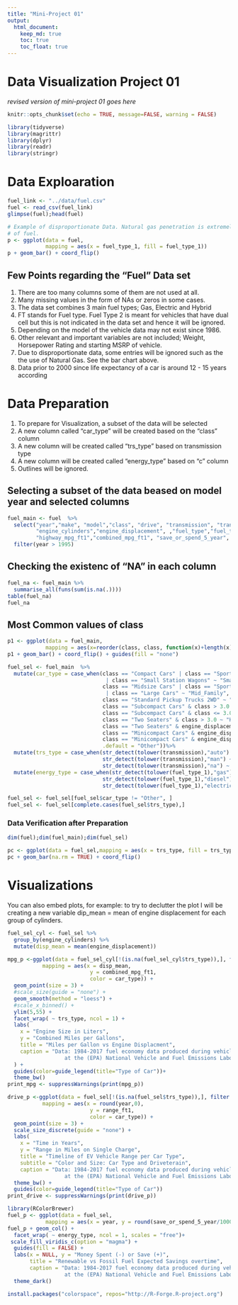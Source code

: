 ```yaml
---
title: "Mini-Project 01"
output: 
  html_document:
    keep_md: true
    toc: true
    toc_float: true
---
```


# Data Visualization Project 01

_revised version of mini-project 01 goes here_


```r
knitr::opts_chunk$set(echo = TRUE, message=FALSE, warning = FALSE)
```


```r
library(tidyverse)
library(magrittr)
library(dplyr)
library(readr)
library(stringr)
```

# Data Exploaration

```r
fuel_link <- "../data/fuel.csv"
fuel <- read_csv(fuel_link)
glimpse(fuel);head(fuel)
```


```r
# Example of disproportionate Data. Natural gas penetration is extremely low compared to other sources
# of fuel.
p <- ggplot(data = fuel,
            mapping = aes(x = fuel_type_1, fill = fuel_type_1))
p + geom_bar() + coord_flip()

```



## Few Points regarding the "Fuel" Data set
1. There are too many columns some of them are not used at all.
2. Many missing values in the form of NAs or zeros in some cases.
3. The data set combines 3 main fuel types; Gas, Electric and Hybrid
4. FT stands for Fuel type. Fuel Type 2 is meant for vehicles that have dual cell but this is not
   indicated in the data set and hence it will be ignored.
5. Depending on the model of the vehicle data may not exist since 1986.
6. Other relevant and important variables are not included; Weight, Horsepower Rating and starting MSRP of 
   vehicle.
7. Due to disproportionate data, some entries will be ignored such as the the use of Natural Gas. See the      bar chart above.
8. Data prior to 2000 since life expectancy of a car is around 12 - 15 years according 


# Data Preparation
1. To prepare for Visualization, a subset of the data will be selected 
2. A new column called "car_type" will be created based on the "class" column
3. A new column will be created called "trs_type" based on transmission type
4. A new column will be created called "energy_type" based on "c" column
5. Outlines will be ignored.



## Selecting a subset of the data beased on model year and selected columns
```r
fuel_main <- fuel  %>% 
  select("year","make", "model","class", "drive", "transmission", "transmission_type",
         "engine_cylinders","engine_displacement", ,"fuel_type","fuel_type_1","city_mpg_ft1",
         "highway_mpg_ft1","combined_mpg_ft1", "save_or_spend_5_year", "range_ft1") %>%
  filter(year > 1995)

```



## Checking the existenc of "NA" in each column
```r
fuel_na <- fuel_main %>%
  summarise_all(funs(sum(is.na(.))))
table(fuel_na)
fuel_na
```

## Most Common values of class
```r
p1 <- ggplot(data = fuel_main,
            mapping = aes(x=reorder(class, class, function(x)+length(x)), fill = class))
p1 + geom_bar() + coord_flip() + guides(fill = "none")

```



```r
fuel_sel <- fuel_main  %>%
  mutate(car_type = case_when(class == "Compact Cars" | class == "Sport Utility Vehicle - 2WD"
                               | class == "Small Station Wagons" ~ "Small_Family",
                              class == "Midsize Cars" | class == "Sport Utility Vehicle - 4WD"
                               | class == "Large Cars" ~ "Mid_Family",
                              class == "Standard Pickup Trucks 2WD" ~ "Work",
                              class == "Subcompact Cars" & class > 3.0 ~ "High_PRF",
                              class == "Subcompact Cars" & class <= 3.0 ~ "Small_Family",
                              class == "Two Seaters" & class > 3.0 ~ "High_PRF",
                              class == "Two Seaters" & engine_displacement <= 3.0 ~ "Small_Family",
                              class == "Minicompact Cars" & engine_displacement > 3.0 ~ "High_PRF",
                              class == "Minicompact Cars" & engine_displacement <= 3.0 ~ "Small_Family",
                              .default = "Other"))%>%
  mutate(trs_type = case_when(str_detect(tolower(transmission),"auto") ~ "Automatic",
                              str_detect(tolower(transmission),"man") ~ "Manual",
                              str_detect(tolower(transmission),"na") ~ "Automatic")) %>%
  mutate(energy_type = case_when(str_detect(tolower(fuel_type_1),"gas") ~ "Fossil",
                              str_detect(tolower(fuel_type_1),"diesel") ~ "Fossil",
                              str_detect(tolower(fuel_type_1),"electricity") ~ "Renewable"))

```


```r
fuel_sel <- fuel_sel[fuel_sel$car_type != "Other", ]
fuel_sel <- fuel_sel[complete.cases(fuel_sel$trs_type),]
```

### Data Verification after Preparation

```r
dim(fuel);dim(fuel_main);dim(fuel_sel)
```


```r
pc <- ggplot(data = fuel_sel,mapping = aes(x = trs_type, fill = trs_type))
pc + geom_bar(na.rm = TRUE) + coord_flip()

```


# Visualizations

You can also embed plots, for example:
to try to declutter the plot I will be creating a new variable dip_mean = mean of engine displacement for each group of cylinders.

```r
fuel_sel_cyl <- fuel_sel %>%
  group_by(engine_cylinders) %>%
  mutate(disp_mean = mean(engine_displacement))
```


```r
       
mpg_p <-ggplot(data = fuel_sel_cyl[!(is.na(fuel_sel_cyl$trs_type)),], filter (fuel_sel_cyl,energy_type %in% c("Fossil")),
           mapping = aes(x = disp_mean,
                          y = combined_mpg_ft1,
                          color = car_type)) + 
  geom_point(size = 3) +
  #scale_size(guide = "none") +
  geom_smooth(method = "loess") +
  #scale_x_binned() +
  ylim(5,55) + 
  facet_wrap( ~ trs_type, ncol = 1) +
  labs(
    x = "Engine Size in Liters",
    y = "Combined Miles per Gallons",
    title = "Miles per Gallon vs Engine Displacment",
    caption = "Data: 1984-2017 fuel economy data produced during vehicle testing
                  at the (EPA) National Vehicle and Fuel Emissions Laboratory."
  ) + 
  guides(color=guide_legend(title="Type of Car"))+ 
  theme_bw()
print_mpg <- suppressWarnings(print(mpg_p))
```



```r
drive_p <-ggplot(data = fuel_sel[!(is.na(fuel_sel$trs_type)),], filter (fuel_sel,energy_type %in% c("electricity")),
           mapping = aes(x = round(year,0),
                          y = range_ft1,
                          color = car_type)) + 
  geom_point(size = 3) +
  scale_size_discrete(guide = "none") +
  labs(
    x = "Time in Years",
    y = "Range in Miles on Single Charge",
    title = "Timeline of EV Vehicle Range per Car Type",
    subtitle = "Color and Size: Car Type and Driveterain",
    caption = "Data: 1984-2017 fuel economy data produced during vehicle testing
                  at the (EPA) National Vehicle and Fuel Emissions Laboratory.")+
  theme_bw() +
  guides(color=guide_legend(title="Type of Car")) 
print_drive <- suppressWarnings(print(drive_p))


```


```r
library(RColorBrewer)
fuel_p <- ggplot(data = fuel_sel,
            mapping = aes(x = year, y = round(save_or_spend_5_year/1000,0), fill = save_or_spend_5_year))
fuel_p + geom_col() + 
  facet_wrap( ~ energy_type, ncol = 1, scales = "free")+
 scale_fill_viridis_c(option = "magma") +
  guides(fill = FALSE) +
  labs(x = NULL, y = "Money Spent (-) or Save (+)",
       title = "Renewable vs Fossil Fuel Expected Savings overtime",
       caption = "Data: 1984-2017 fuel economy data produced during vehicle testing
                  at the (EPA) National Vehicle and Fuel Emissions Laboratory.") +
  theme_dark()
```


```r
install.packages("colorspace", repos="http://R-Forge.R-project.org")
```


